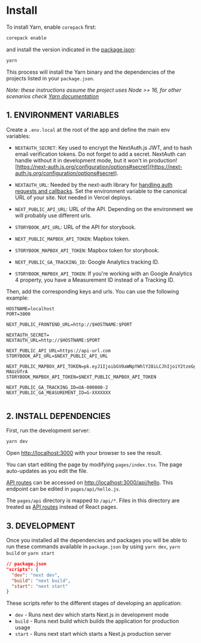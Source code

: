 
<Meta title="Docs/Install" />

# Install

To install Yarn, enable `corepack` first:

```bash
corepack enable
```

and install the version indicated in the [package.json](https://github.com/Vizzuality/front-end-scaffold/blob/b1640d4743f5299701e7b8c22bcc332726ec57b4/package.json#L116):

```bash
yarn
```

This process will install the Yarn binary and the dependencies of the projects listed in your `package.json`.

*Note: these instructions assume the project uses Node >= 16, for other scenarios check [Yarn documentation](https://yarnpkg.com/getting-started/install)*

## 1. ENVIRONMENT VARIABLES

Create a `.env.local` at the root of the app and define the main env variables:

- `NEXTAUTH_SECRET`: Key used to encrypt the NextAuth.js JWT, and to hash email verification tokens. Do not forget to add a secret. NextAuth can handle without it in development mode,  but it won't in production! [https://next-auth.js.org/configuration/options#secret](https://next-auth.js.org/configuration/options#secret).

- `NEXTAUTH_URL`: Needed by the next-auth library for [handling auth requests and callbacks](https://next-auth.js.org/configuration/options#nextauth_url). Set the environment variable to the canonical URL of your site. Not needed in Vercel deploys.

- `NEXT_PUBLIC_API_URL`: URL of the API. Depending on the environment we will
  probably use different urls.

- `STORYBOOK_API_URL`: URL of the API for storybook.

- `NEXT_PUBLIC_MAPBOX_API_TOKEN`: Mapbox token.

- `STORYBOOK_MAPBOX_API_TOKEN`: Mapbox token for storybook.

- `NEXT_PUBLIC_GA_TRACKING_ID`: Google Analytics tracking ID.

- `STORYBOOK_MAPBOX_API_TOKEN`: If you're working with an Google Analytics 4 property, you have a Measurement ID instead of a Tracking ID.

Then, add the corresponding keys and urls. You can use the following example:

```
HOSTNAME=localhost
PORT=3000

NEXT_PUBLIC_FRONTEND_URL=http://$HOSTNAME:$PORT

NEXTAUTH_SECRET=
NEXTAUTH_URL=http://$HOSTNAME:$PORT

NEXT_PUBLIC_API_URL=https://api-url.com
STORYBOOK_API_URL=$NEXT_PUBLIC_API_URL

NEXT_PUBLIC_MAPBOX_API_TOKEN=pk.eyJ1IjoibGV0aWNpYWhlY28iLCJhIjoiY2tzeGg3emczMHBzdTJ1cndkdXIxeGxlZyJ9.8yNE1jEYkE6tu-MAUzUfrA
STORYBOOK_MAPBOX_API_TOKEN=$NEXT_PUBLIC_MAPBOX_API_TOKEN

NEXT_PUBLIC_GA_TRACKING_ID=UA-000000-2
NEXT_PUBLIC_GA_MEASUREMENT_ID=G-XXXXXXX


```

## 2. INSTALL DEPENDENCIES

First, run the development server:

```bash
yarn dev
```

Open [http://localhost:3000](http://localhost:3000) with your browser to see the result.

You can start editing the page by modifying `pages/index.tsx`. The page auto-updates as you edit the file.

[API routes](https://nextjs.org/docs/api-routes/introduction) can be accessed on [http://localhost:3000/api/hello](http://localhost:3000/api/hello). This endpoint can be edited in `pages/api/hello.js`.

The `pages/api` directory is mapped to `/api/*`. Files in this directory are treated as [API routes](https://nextjs.org/docs/api-routes/introduction) instead of React pages.

## 3. DEVELOPMENT

Once you installed all the dependencies and packages you will be able to run these commands available in `package.json` by using `yarn dev`, `yarn build` or `yarn start`

```json
// package.json
"scripts": {
  "dev": "next dev",
  "build": "next build",
  "start": "next start"
}
```

These scripts refer to the different stages of developing an application:

- `dev` - Runs next dev which starts Next.js in development mode
- `build` - Runs next build which builds the application for production usage
- `start` - Runs next start which starts a Next.js production server
